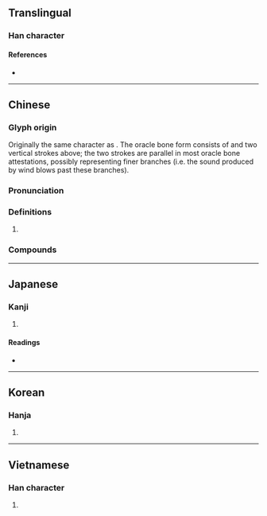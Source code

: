{{character info/new}}
==Translingual==

===Han character===
{{Han char|rn=12|rad=八|as=02|sn=4|four=80207|canj=CMVS|ids=⿱八丂}}

====References====
* {{Han ref|kx=0127.030|dkj=01455|dj=0283.020|hdz=10241.060|uh=516E|ud=20846|bh=A4BC|bd=42172}}

----

==Chinese==
{{zh-forms}}

===Glyph origin===
{{Han etym}}
Originally the same character as {{och-l|乎}}. The oracle bone form consists of {{zh-l|*丂|fork in a tree}} and two vertical strokes above; the two strokes are parallel in most oracle bone attestations, possibly representing finer branches (i.e. the sound produced by wind blows past these branches).

===Pronunciation===
{{zh-pron
|m=xī
|c=hai4
|h=pfs=
|md=
|mn=
|w=
|mc=y
|oc=y
|cat=part
}}

===Definitions===
{{zh-hanzi}}

# {{lb|zh|literary}} {{n-g|Sentence-final [[exclamatory|Exclamatory]] particle.}}

===Compounds===
{{zh-der|伯兮|巧笑倩兮|慘兮兮|歸去來兮|神經兮兮|簡兮|蘀兮|兮兮|髒兮兮}}

----

==Japanese==

===Kanji===
{{ja-kanji|grade=|rs=八02}}

# {{defn|lang=ja|sort=八02}}

====Readings====
* {{ja-readings|on=[[けい]] (kei)|kun=[[の]] (no)}}

----

==Korean==

===Hanja===
{{ko-hanja|hangeul=혜|rv=hye|mr=hye}}

# {{defn|lang=ko|sort=八02}}

----

==Vietnamese==

===Han character===
{{vi-readings|rs=八02|hanviet=hề}}

# {{defn|lang=vi|sort=八02}}

{{cln|vi|Han tu}}